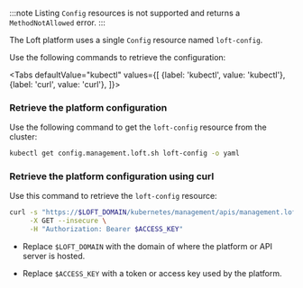 

:::note
Listing `Config` resources is not supported and returns a `MethodNotAllowed` error.
:::

The Loft platform uses a single `Config` resource named `loft-config`.

Use the following commands to retrieve the configuration:

<Tabs
  defaultValue="kubectl"
  values={[
    {label: 'kubectl', value: 'kubectl'},
    {label: 'curl', value: 'curl'},
  ]}>
  
  <TabItem value="kubectl">


### Retrieve the platform configuration

Use the following command to get the `loft-config` resource from the cluster:

```bash
kubectl get config.management.loft.sh loft-config -o yaml
```
  </TabItem>
  <TabItem value="curl">

### Retrieve the platform configuration using curl

Use this command to retrieve the `loft-config` resource:

```bash
curl -s "https://$LOFT_DOMAIN/kubernetes/management/apis/management.loft.sh/v1/config/loft-config" \
     -X GET --insecure \
     -H "Authorization: Bearer $ACCESS_KEY"
```
- Replace `$LOFT_DOMAIN` with the domain of where the platform or API server is hosted.
- Replace `$ACCESS_KEY` with a token or access key used by the platform.

  </TabItem>
</Tabs>
